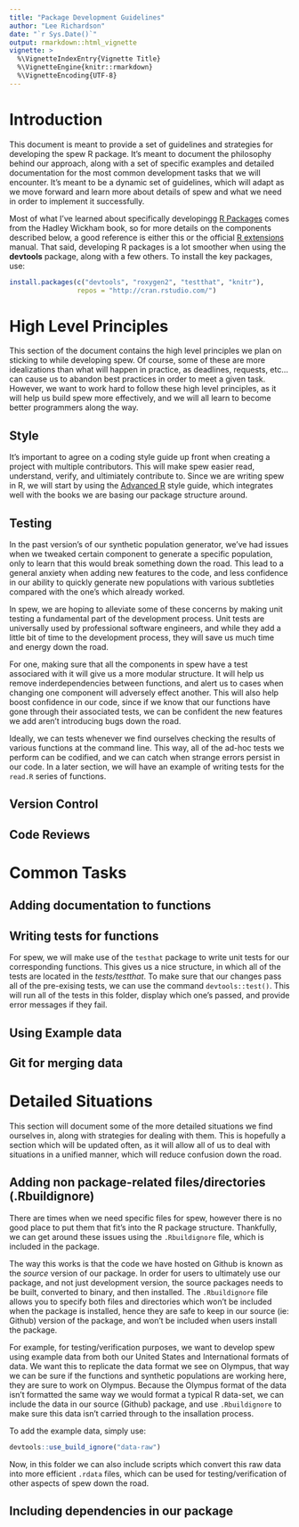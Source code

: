 ```yaml
---
title: "Package Development Guidelines"
author: "Lee Richardson"
date: "`r Sys.Date()`"
output: rmarkdown::html_vignette
vignette: >
  %\VignetteIndexEntry{Vignette Title}
  %\VignetteEngine{knitr::rmarkdown}
  %\VignetteEncoding{UTF-8}
---
```


# Introduction 

This document is meant to provide a set of guidelines and strategies for developing the spew R package. It's meant to document the philosophy behind our approach, along with a set of specific examples and detailed documentation for the most common development tasks that we will encounter. It's meant to be a dynamic set of guidelines, which will adapt as we move forward and learn more about details of spew and what we need in order to implement it successfully. 

Most of what I've learned about specifically developingg [R Packages](http://r-pkgs.had.co.nz/) comes from the Hadley Wickham book, so for more details on the components described below, a good reference is either this or the official [R extensions](https://cran.r-project.org/doc/manuals/R-exts.html#Creating-R-packages) manual. That said, developing R packages is a lot smoother when using the **devtools** package, along with a few others. To install the key packages, use:

```r
install.packages(c("devtools", "roxygen2", "testthat", "knitr"), 
                 repos = "http://cran.rstudio.com/")
```

# High Level Principles 

This section of the document contains the high level principles we plan on sticking to while developing spew. Of course, some of these are more idealizations than what will happen in practice, as deadlines, requests, etc... can cause us to abandon best practices in order to meet a given task. However, we want to work hard to follow these high level principles, as it will help us build spew more effectively, and we will all learn to become better programmers along the way.  

## Style 

  It's important to agree on a coding style guide up front when creating a project with multiple contributors. This will make spew easier read, understand, verify, and ultimiately contribute to. Since we are writing spew in R, we will start by using the [Advanced R](http://adv-r.had.co.nz/Style.html) style guide, which integrates well with the books we are basing our package structure around. 

## Testing 

In the past version's of our synthetic population generator, we've had issues when we tweaked certain component to generate a specific population, only to learn that this would break something down the road. This lead to a general anxiety when adding new features to the code, and less confidence in our ability to quickly generate new populations with various subtleties compared with the one's which already worked.  

In spew, we are hoping to alleviate some of these concerns by making unit testing a fundamental part of the development process. Unit tests are universally used by professional software engineers, and while they add a little bit of time to the development process, they will save us much time and energy down the road. 

For one, making sure that all the components in spew have a test associared with it will give us a more modular structure. It will help us remove inderdependencies between functions, and alert us to cases when changing one component will adversely effect another. This will also help boost confidence in our code, since if we know that our functions have gone through their associated tests, we can be confident the new features we add aren't introducing bugs down the road. 

Ideally, we can tests whenever we find ourselves checking the results of various functions at the command line. This way, all of the ad-hoc tests we perform can be codified, and we can catch when strange errors persist in our code. In a later section, we will have an example of writing tests for the `read.R` series of functions. 

## Version Control  

## Code Reviews 
  
# Common Tasks 

## Adding documentation to functions 

## Writing tests for functions 

For spew, we will make use of the `testhat` package to write unit tests for our corresponding functions. This gives us a nice structure, in which all of the tests are located in the *tests/testthat*. To make sure that our changes pass all of the pre-exising tests, we can use the command `devtools::test()`. This will run all of the tests in this folder, display which one's passed, and provide error messages if they fail. 




## Using Example data 

## Git for merging data 

# Detailed Situations 

This section will document some of the more detailed situations we find ourselves in, along with strategies for dealing with them. This is hopefully a section which will be updated often, as it will allow all of us to deal with situations in a unified manner, which will reduce confusion down the road. 

## Adding non package-related files/directories (.Rbuildignore)

There are times when we need specific files for spew, however there is no good place to put them that fit's into the R package structure. Thankfully, we can get around these issues using the `.Rbuildignore` file, which is included in the package. 

The way this works is that the code we have hosted on Github is known as the *source* version of our package. In order for users to ultimately use our package, and not just development version, the source packages needs to be built, converted to binary, and then installed. The `.Rbuildignore` file allows you to specify both files and directories which won't be included when the package is installed, hence they are safe to keep in our source (ie: Github) version of the package, and won't be included when users install the package. 

For example, for testing/verification purposes, we want to develop spew using example data from both our United States and International formats of data. We want this to replicate the data format we see on Olympus, that way we can be sure if the functions and synthetic populations are working here, they are sure to work on Olympus. Because the Olympus format of the data isn't formatted the same way we would format a typical R data-set, we can include the data in our source (Github) package, and use `.Rbuildignore` to make sure this data isn't carried through to the insallation process. 

To add the example data, simply use:

```r
devtools::use_build_ignore("data-raw")
```

Now, in this folder we can also include scripts which convert this raw data into more efficient `.rdata` files, which can be used for testing/verification of other aspects of spew down the road.  

## Including dependencies in our package 



